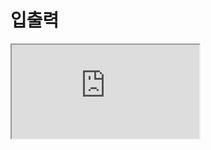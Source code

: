 # 입출력

<iframe
  loading="lazy"
  className="youtube"
  src="https://www.youtube.com/embed/QXtsTPcvuqk"
  title="YouTube video player"
  allow="accelerometer; autoplay; clipboard-write; encrypted-media; gyroscope; picture-in-picture"
/>

## 출력

대부분의 사람들은 '출력하다'라는 단어를 들으면 '프린트하다'를 생각합니다.

하지만 프로그래밍 언어에서의 '출력'이라는 용어는 특정한 정보를 디스플레이 장치에 보여주는 작업입니다.

파이썬에서 'Hello, World!'라는 데이터를 출력하는 코드를 작성하고 실행하면, 콘솔에 그 단어가 똑같이 나타납니다.

```py
print('Hello, World!')
print('안녕하세요')
print('5')
print('!@#$')
```

## 입력

프로그래밍에서 정보를 입력한다는 것은 사용자가 특정한 정보를 콘솔에 넣고 그것을 저장하는 작업을 뜻합니다.

```py
print(input('>>>'))
```


<Quiz
  quiz={{
    quizTitle: "파이썬 퀴즈 1",
    quizSynopsis:
      "입출력에 대해 공부한 후 파이썬 퀴즈를 통해 더 자세히 알아보세요. 퀴즈를 시작하기 위해 아래 버튼을 클릭하세요.",
    nrOfQuestions: "3",
    questions: [
      {
        question:
          '파이썬에서 "Hello World!"라는 문자열을 출력하는 코드를 선택하면?',
        questionType: "text",
        answerSelectionType: "single",
        answers: [
          'print("Hello World!")',
          'input("Hello World!")',
          'console.log("Hello World!")',
          'cout << "Hello World!"',
        ],
        correctAnswer: "1",
        explanation:
          "print()는 파이썬에서 출력하는 함수입니다. 출력하는 문자열을 인자로 받아서 출력합니다.",
        point: "20",
      },
      {
        question:
          '파이썬에서 "안녕하세요: "라는 문자 뒤에 사용자의 이름을 추가하는 코드를 선택하면?',
        questionType: "text",
        answerSelectionType: "single",
        answers: [
          'print("안녕하세요: ")',
          'input("안녕하세요")',
          'input("안녕하세요:")',
          'input("안녕하세요!")',
        ],
        correctAnswer: "3",
        explanation:
          "input()는 파이썬에서 사용자가 입력하는 함수입니다. 사용자가 입력하는 문자열을 인자로 받아서 저장합니다.",
        point: "20",
      },
      {
        question:
          "사람의 이름을 입력하고 바로 그 이름을 출력하는 코드를 선택하면?",
        questionType: "text",
        answerSelectionType: "single",
        answers: [
          'print("이름: ")',
          'print(input("이름: "))',
          'input("이름: ")',
          'input(print("이름: "))',
        ],
        correctAnswer: "2",
        explanation:
          "이름 값을 바로 받고 출력하려면 input()을 사용하고 그 값을 print()로 출력하는 코드를 사용하면 됩니다.",
        point: "60",
      },
    ],
  }}
/>
